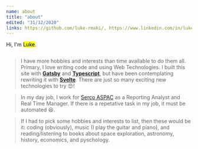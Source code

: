 ```yaml
---
name: about
title: "about"
edited: "31/12/2020"
links: https://github.com/luke-rmaki/, https://www.linkedin.com/in/luke-ruokaismaki-01b537159/, https://twitter.com/luke_rmaki, https://codepen.io/luke_rmaki
---
```



Hi, I'm <mark>Luke</mark>.

<Image />

> I have more hobbies and interests than time available to do them all. Primary, I love writing code and using Web Technologies. I built this site with **[Gatsby](https://www.gatsbyjs.com/)** and **[Typescript](https://www.typescriptlang.org/)**, but have been contemplating rewriting it with **[Svelte](https://svelte.dev/)**. There are just so many exciting new technologies to try 😍!

> In my day job, I work for [Serco ASPAC](https://www.serco.com/aspac) as a Reporting Analyst and Real Time Manager. If there is a repetative task in my job, it must be automated 😆.

> If I had to pick some hobbies and interests to list, then these would be it: coding (obviously), music (I play the guitar and piano), and reading/listening to books about space exploration, astronomy, history, economics, and pyschology.

